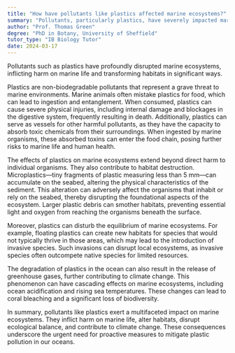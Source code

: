 ```yaml
---
title: "How have pollutants like plastics affected marine ecosystems?"
summary: "Pollutants, particularly plastics, have severely impacted marine ecosystems, damaging marine life and changing natural habitats."
author: "Prof. Thomas Green"
degree: "PhD in Botany, University of Sheffield"
tutor_type: "IB Biology Tutor"
date: 2024-03-17
---
```


Pollutants such as plastics have profoundly disrupted marine ecosystems, inflicting harm on marine life and transforming habitats in significant ways.

Plastics are non-biodegradable pollutants that represent a grave threat to marine environments. Marine animals often mistake plastics for food, which can lead to ingestion and entanglement. When consumed, plastics can cause severe physical injuries, including internal damage and blockages in the digestive system, frequently resulting in death. Additionally, plastics can serve as vessels for other harmful pollutants, as they have the capacity to absorb toxic chemicals from their surroundings. When ingested by marine organisms, these absorbed toxins can enter the food chain, posing further risks to marine life and human health.

The effects of plastics on marine ecosystems extend beyond direct harm to individual organisms. They also contribute to habitat destruction. Microplastics—tiny fragments of plastic measuring less than $5 \text{ mm}$—can accumulate on the seabed, altering the physical characteristics of the sediment. This alteration can adversely affect the organisms that inhabit or rely on the seabed, thereby disrupting the foundational aspects of the ecosystem. Larger plastic debris can smother habitats, preventing essential light and oxygen from reaching the organisms beneath the surface.

Moreover, plastics can disturb the equilibrium of marine ecosystems. For example, floating plastics can create new habitats for species that would not typically thrive in those areas, which may lead to the introduction of invasive species. Such invasions can disrupt local ecosystems, as invasive species often outcompete native species for limited resources.

The degradation of plastics in the ocean can also result in the release of greenhouse gases, further contributing to climate change. This phenomenon can have cascading effects on marine ecosystems, including ocean acidification and rising sea temperatures. These changes can lead to coral bleaching and a significant loss of biodiversity.

In summary, pollutants like plastics exert a multifaceted impact on marine ecosystems. They inflict harm on marine life, alter habitats, disrupt ecological balance, and contribute to climate change. These consequences underscore the urgent need for proactive measures to mitigate plastic pollution in our oceans.
    